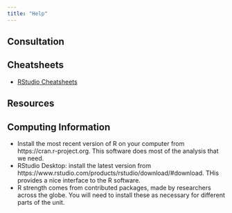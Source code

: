 ```yaml
---
title: "Help"
---
```


## Consultation

## Cheatsheets

* [RStudio Cheatsheets](https://rstudio.com/resources/cheatsheets/)

## Resources

## Computing Information 

* Install the most recent version of R on your computer from https://cran.r-project.org. This software does most of the analysis that we need.
* RStudio Desktop: install the latest version from https://www.rstudio.com/products/rstudio/download/#download. THis provides a nice interface to the R software.
* R strength comes from contributed packages, made by researchers across the globe. You will need to install these as necessary for different parts of the unit.
